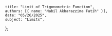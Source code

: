     title: "Limit of Trigonometric Function",
    authors: [{ name: "Nabil Akbarazzima Fatih" }],
    date: "05/26/2025",
    subject: "Limits",
};